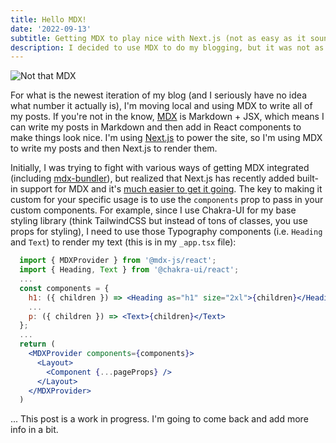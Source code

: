 ```yaml
---
title: Hello MDX!
date: '2022-09-13'
subtitle: Getting MDX to play nice with Next.js (not as easy as it sounds)
description: I decided to use MDX to do my blogging, but it was not as easy as I thought it would be. This post goes into some of the details about how I got MDX, Next.js and Prism to all play nicely together.
---
```


![Not that MDX](https://res.cloudinary.com/riceboyler/image/upload/w_800/h_600/2022-acura-mdx-introduces-all-new-suv-platform-mdx-type-s-gets-turbo-v6-engine-150160_1_oypobd.jpg)

For what is the newest iteration of my blog (and I seriously have no idea what number it actually is), I'm moving local and using MDX to write all of my posts. If you're not in the know, [MDX](https://mdxjs.com/) is Markdown + JSX, which means I can write my posts in Markdown and then add in React components to make things look nice. I'm using [Next.js](https://nextjs.org) to power the site, so I'm using MDX to write my posts and then Next.js to render them.

Initially, I was trying to fight with various ways of getting MDX integrated (including [mdx-bundler](https://github.com/kentcdodds/mdx-bundler)), but realized that Next.js has recently added built-in support for MDX and it's [much easier to get it going](https://nextjs.org/docs/advanced-features/using-mdx). The key to making it custom for your specific usage is to use the `components` prop to pass in your custom components. For example, since I use Chakra-UI for my base styling library (think TailwindCSS but instead of tons of classes, you use props for styling), I need to use those Typography components (i.e. `Heading` and `Text`) to render my text (this is in my `_app.tsx` file):

```jsx
  import { MDXProvider } from '@mdx-js/react';
  import { Heading, Text } from '@chakra-ui/react';
  ...
  const components = {
    h1: ({ children }) => <Heading as="h1" size="2xl">{children}</Heading>,
    ...
    p: ({ children }) => <Text>{children}</Text>
  };
  ...
  return (
    <MDXProvider components={components}>
      <Layout>
        <Component {...pageProps} />
      </Layout>
    </MDXProvider>
  )
```

... This post is a work in progress. I'm going to come back and add more info in a bit.


